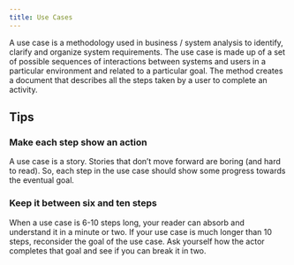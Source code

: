 ```yaml
---
title: Use Cases
---
```


A use case is a methodology used in business / system analysis to identify, clarify and organize system requirements. The use case is made up
of a set of possible sequences of interactions between systems and users in a particular environment and related to a particular goal. The
method creates a document that describes all the steps taken by a user to complete an activity.

## Tips
### Make each step show an action
A use case is a story. Stories that don’t move forward are boring (and hard to read). So, each step in the use case should show some progress
towards the eventual goal.

### Keep it between six and ten steps
When a use case is 6-10 steps long, your reader can absorb and understand it in a minute or two. If your use case is much longer than 10 steps,
reconsider the goal of the use case. Ask yourself how the actor completes that goal and see if you can break it in two.

